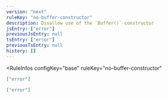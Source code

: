 ```yaml
---
version: "next"
ruleKey: "no-buffer-constructor"
description: Disallow use of the `Buffer()` constructor
jsEntry: ["error"]
previousJsEntry: null
tsEntry: ["error"]
previousTsEntry: null
history: []
---
```


<RuleInfos 
  configKey="base" 
  ruleKey="no-buffer-constructor" 
>

```json
["error"]
```

```json
["error"]
```

</RuleInfos>
